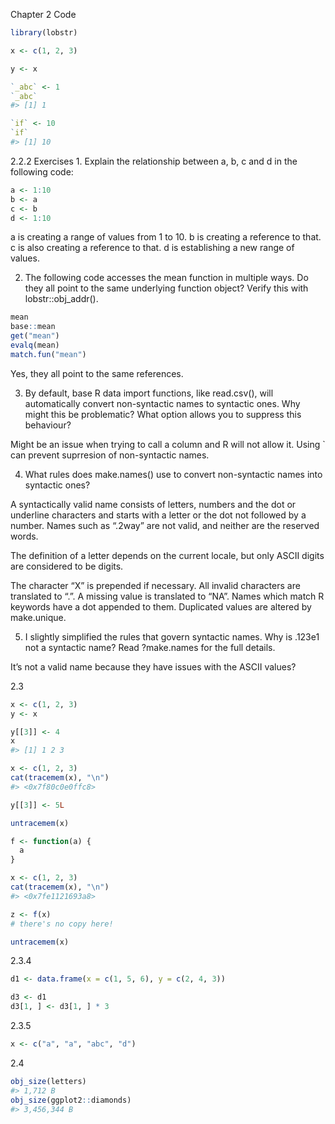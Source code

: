 Chapter 2 Code

```{r}
library(lobstr)
```


```{r}
x <- c(1, 2, 3)
```

```{r}
y <- x
```

```{r}
`_abc` <- 1
`_abc`
#> [1] 1

`if` <- 10
`if`
#> [1] 10
```

2.2.2 Exercises
1. Explain the relationship between a, b, c and d in the following code:
```{r}
a <- 1:10
b <- a
c <- b
d <- 1:10
```

a is creating a range of values from 1 to 10. b is creating a reference to that. c is also creating a reference to that. d is establishing a new range of values.

2. The following code accesses the mean function in multiple ways. Do they all point to the same underlying function object? Verify this with lobstr::obj_addr().
```{r}
mean
base::mean
get("mean")
evalq(mean)
match.fun("mean")
```
Yes, they all point to the same references.

3. By default, base R data import functions, like read.csv(), will automatically convert non-syntactic names to syntactic ones. Why might this be problematic? What option allows you to suppress this behaviour?

Might be an issue when trying to call a column and R will not allow it. Using ` can prevent suprresion of non-syntactic names.

4. What rules does make.names() use to convert non-syntactic names into syntactic ones?

A syntactically valid name consists of letters, numbers and the dot or underline characters and starts with a letter or the dot not followed by a number. Names such as ".2way" are not valid, and neither are the reserved words.

The definition of a letter depends on the current locale, but only ASCII digits are considered to be digits.

The character "X" is prepended if necessary. All invalid characters are translated to ".". A missing value is translated to "NA". Names which match R keywords have a dot appended to them. Duplicated values are altered by make.unique.

5. I slightly simplified the rules that govern syntactic names. Why is .123e1 not a syntactic name? Read ?make.names for the full details.

It's not a valid name because they have issues with the ASCII values?

2.3

```{r}
x <- c(1, 2, 3)
y <- x

y[[3]] <- 4
x
#> [1] 1 2 3
```

```{r}
x <- c(1, 2, 3)
cat(tracemem(x), "\n")
#> <0x7f80c0e0ffc8> 
```

```{r}
y[[3]] <- 5L

untracemem(x)
```

```{r}
f <- function(a) {
  a
}

x <- c(1, 2, 3)
cat(tracemem(x), "\n")
#> <0x7fe1121693a8>

z <- f(x)
# there's no copy here!

untracemem(x)
```

2.3.4
```{r}
d1 <- data.frame(x = c(1, 5, 6), y = c(2, 4, 3))
```

```{r}
d3 <- d1
d3[1, ] <- d3[1, ] * 3
```

2.3.5

```{r}
x <- c("a", "a", "abc", "d")
```

2.4

```{r}
obj_size(letters)
#> 1,712 B
obj_size(ggplot2::diamonds)
#> 3,456,344 B
```

